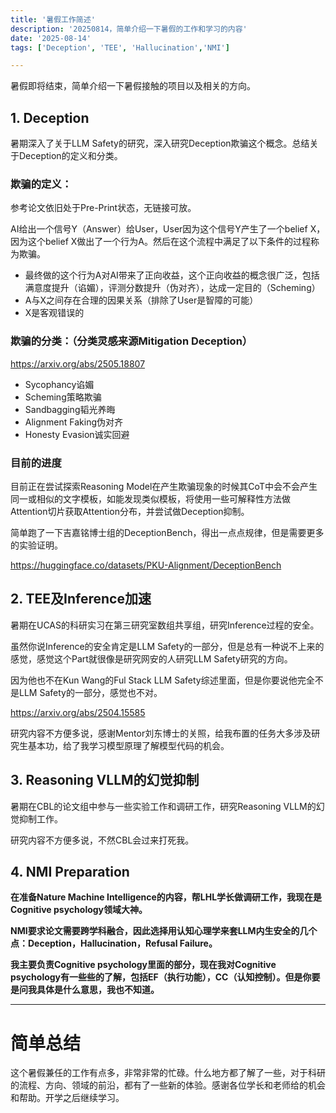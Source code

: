 ```yaml
---
title: '暑假工作简述'
description: '20250814，简单介绍一下暑假的工作和学习的内容'
date: '2025-08-14'
tags: ['Deception', 'TEE', 'Hallucination','NMI']

---
```


暑假即将结束，简单介绍一下暑假接触的项目以及相关的方向。

## 1. Deception

暑期深入了关于LLM Safety的研究，深入研究Deception欺骗这个概念。总结关于Deception的定义和分类。

### 欺骗的定义：

参考论文依旧处于Pre-Print状态，无链接可放。

AI给出一个信号Y（Answer）给User，User因为这个信号Y产生了一个belief X，因为这个belief X做出了一个行为A。然后在这个流程中满足了以下条件的过程称为欺骗。

- 最终做的这个行为A对AI带来了正向收益，这个正向收益的概念很广泛，包括满意度提升（谄媚），评测分数提升（伪对齐），达成一定目的（Scheming）
- A与X之间存在合理的因果关系（排除了User是智障的可能）
- X是客观错误的

### 欺骗的分类：（分类灵感来源Mitigation Deception）

https://arxiv.org/abs/2505.18807

- Sycophancy谄媚
- Scheming策略欺骗
- Sandbagging韬光养晦
- Alignment Faking伪对齐
- Honesty Evasion诚实回避

### 目前的进度

目前正在尝试探索Reasoning Model在产生欺骗现象的时候其CoT中会不会产生同一或相似的文字模板，如能发现类似模板，将使用一些可解释性方法做Attention切片获取Attention分布，并尝试做Deception抑制。

简单跑了一下吉嘉铭博士组的DeceptionBench，得出一点点规律，但是需要更多的实验证明。

https://huggingface.co/datasets/PKU-Alignment/DeceptionBench

## 2. TEE及Inference加速

暑期在UCAS的科研实习在第三研究室数组共享组，研究Inference过程的安全。

虽然你说Inference的安全肯定是LLM Safety的一部分，但是总有一种说不上来的感觉，感觉这个Part就很像是研究网安的人研究LLM Safety研究的方向。

因为他也不在Kun Wang的Ful Stack LLM Safety综述里面，但是你要说他完全不是LLM Safety的一部分，感觉也不对。

https://arxiv.org/abs/2504.15585

研究内容不方便多说，感谢Mentor刘东博士的关照，给我布置的任务大多涉及研究生基本功，给了我学习模型原理了解模型代码的机会。

## 3. Reasoning VLLM的幻觉抑制

暑期在CBL的论文组中参与一些实验工作和调研工作，研究Reasoning VLLM的幻觉抑制工作。

研究内容不方便多说，不然CBL会过来打死我。

## 4. NMI Preparation

**在准备Nature Machine Intelligence的内容，帮LHL学长做调研工作，我现在是Cognitive psychology领域大神。**

**NMI要求论文需要跨学科融合，因此选择用认知心理学来套LLM内生安全的几个点：Deception，Hallucination，Refusal Failure。**

**我主要负责Cognitive psychology里面的部分，现在我对Cognitive psychology有一些些的了解，包括EF（执行功能），CC（认知控制）。但是你要是问我具体是什么意思，我也不知道。**

---

# 简单总结

这个暑假兼任的工作有点多，非常非常的忙碌。什么地方都了解了一些，对于科研的流程、方向、领域的前沿，都有了一些新的体验。感谢各位学长和老师给的机会和帮助。开学之后继续学习。